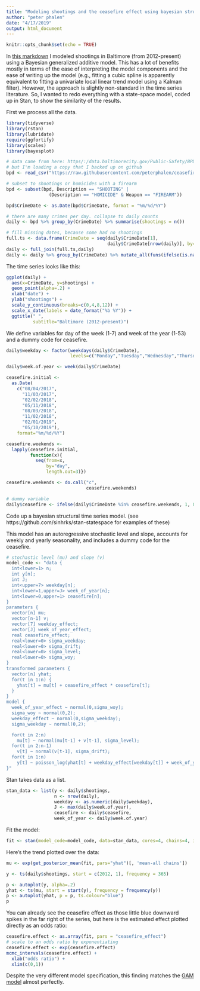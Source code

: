 ```yaml
---
title: "Modeling shootings and the ceasefire effect using bayesian structural / state space time series model"
author: "peter phalen"
date: "4/17/2019"
output: html_document
---
```


```r
knitr::opts_chunk$set(echo = TRUE)
```

In [this markdown](https://www.peterphalen.com/ceasefire/) I modeled shootings in Baltimore (from 2012-present) using a Bayesian generalized additive model. This has a lot of benefits mostly in terms of the ease of interpreting the model components and the ease of writing up the model (e.g., fitting a cubic spline is apparently equivalent to fitting a univariate local linear trend model using a Kalman filter). However, the approach is slightly non-standard in the time series literature. So, I wanted to redo everything with a state-space model, coded up in Stan, to show the similarity of the results.

First we process all the data.
```r
library(tidyverse)
library(rstan)
library(lubridate)
require(ggfortify)
library(scales)
library(bayesplot)

# data came from here: https/:/data.baltimorecity.gov/Public-Safety/BPD-Part-1-Victim-Based-Crime-Data/wsfq-mvij/data
# but I'm loading a copy that I backed up on github
bpd <- read_csv("https://raw.githubusercontent.com/peterphalen/ceasefire/master/BPD_Part_1_Victim_Based_Crime_Data.csv")

# subset to shootings or homicides with a firearm
bpd <- subset(bpd, Description == "SHOOTING" |
                (Description == "HOMICIDE" & Weapon == "FIREARM"))

bpd$CrimeDate <- as.Date(bpd$CrimeDate, format = "%m/%d/%Y")

# there are many crimes per day. collapse to daily counts
daily <- bpd %>% group_by(CrimeDate) %>% summarise(shootings = n())

# fill missing dates, because some had no shootings
full.ts <- data.frame(CrimeDate = seq(daily$CrimeDate[1], 
                                      daily$CrimeDate[nrow(daily)], by="day"))
daily <- full_join(full.ts,daily)
daily <- daily %>% group_by(CrimeDate) %>% mutate_all(funs(ifelse(is.na(.),0,.)))
```

The time series looks like this:

```r
ggplot(daily) +
  aes(x=CrimeDate, y=shootings) +
  geom_point(alpha=.2) + 
  xlab("date") +
  ylab("shootings") +
  scale_y_continuous(breaks=c(0,4,8,12)) +
  scale_x_date(labels = date_format("%b %Y")) +
  ggtitle(" ", 
          subtitle="Baltimore (2012-present)")
```

We define variables for day of the week (1-7) and week of the year (1-53) and a dummy code for ceasefire.
```r
daily$weekday <- factor(weekdays(daily$CrimeDate),
                        levels=c("Monday","Tuesday","Wednesday","Thursday","Friday","Saturday","Sunday"))

daily$week.of.year <- week(daily$CrimeDate)

ceasefire.initial <- 
  as.Date(
    c("08/04/2017",
      "11/03/2017",
      "02/02/2018",
      "05/11/2018",
      "08/03/2018",
      "11/02/2018",
      "02/01/2019",
      "05/10/2019"),
    format="%m/%d/%Y")

ceasefire.weekends <- 
  lapply(ceasefire.initial,
         function(x){
           seq(from=x,
               by="day",
               length.out=3)})

ceasefire.weekends <- do.call("c", 
                              ceasefire.weekends)

# dummy variable
daily$ceasefire <- ifelse(daily$CrimeDate %in% ceasefire.weekends, 1, 0)

```

Code up a bayesian structural time series model. (see https://github.com/sinhrks/stan-statespace for examples of these)

This model has an autoregressive stochastic level and slope, accounts for weekly and yearly seasonality, and includes a dummy code for the ceasefire.

```r
# stochastic level (mu) and slope (v)
model_code <- "data {
  int<lower=1> n;
  int y[n];
  int J;
  int<upper=7> weekday[n];
  int<lower=1,upper=J> week_of_year[n];
  int<lower=0,upper=1> ceasefire[n];
}
parameters {
  vector[n] mu;
  vector[n-1] v;
  vector[7] weekday_effect;
  vector[J] week_of_year_effect;
  real ceasefire_effect;
  real<lower=0> sigma_weekday;
  real<lower=0> sigma_drift;
  real<lower=0> sigma_level;
  real<lower=0> sigma_woy;
}
transformed parameters {
  vector[n] yhat;
  for(t in 1:n) {
    yhat[t] = mu[t] + ceasefire_effect * ceasefire[t];
  }
}
model {
  week_of_year_effect ~ normal(0,sigma_woy);
  sigma_woy ~ normal(0,2);
  weekday_effect ~ normal(0,sigma_weekday);
  sigma_weekday ~ normal(0,2);

  for(t in 2:n)
    mu[t] ~ normal(mu[t-1] + v[t-1], sigma_level);
  for(t in 2:n-1)
    v[t] ~ normal(v[t-1], sigma_drift);
  for(t in 1:n)
    y[t] ~ poisson_log(yhat[t] + weekday_effect[weekday[t]] + week_of_year_effect[week_of_year[t]]);
}"

```

Stan takes data as a list.
```r
stan_data <- list(y <- daily$shootings,
                  n <- nrow(daily),
                  weekday <- as.numeric(daily$weekday),
                  J <- max(daily$week.of.year),
                  ceasefire <- daily$ceasefire,
                  week_of_year <- daily$week.of.year)
```

Fit the model:
```r
fit <- stan(model_code=model_code, data=stan_data, cores=4, chains=4, iter = 500, control=list(adapt_delta=.9,max_treedepth=20))
```

Here's the trend plotted over the data:
```r
mu <- exp(get_posterior_mean(fit, pars="yhat")[, 'mean-all chains'])

y <- ts(daily$shootings, start = c(2012, 1), frequency = 365)

p <- autoplot(y, alpha=.2)
yhat <- ts(mu, start = start(y), frequency = frequency(y))
p <- autoplot(yhat, p = p, ts.colour="blue")
p
```

You can already see the ceasefire effect as those little blue downward spikes in the far right of the series, but here is the estimated effect plotted directly as an odds ratio:

```r
ceasefire.effect <- as.array(fit, pars = "ceasefire_effect") 
# scale to an odds ratio by exponentiating
ceasefire.effect <- exp(ceasefire.effect)
mcmc_intervals(ceasefire.effect) + 
  xlab("odds ratio") +
  xlim(c(0,1))
```

Despite the very different model specification, this finding matches the [GAM model](https://www.peterphalen.com/ceasefire/) almost perfectly.


